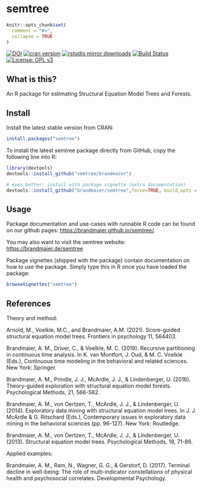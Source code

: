 semtree
======

```r
knitr::opts_chunk$set(
  comment = "#>",
  collapse = TRUE
)
```

[![DOI](https://zenodo.org/badge/DOI/10.5281/zenodo.1116294.svg)](https://doi.org/10.5281/zenodo.1116294)
[![cran version](http://www.r-pkg.org/badges/version/semtree)](https://cran.r-project.org/package=semtree)
[![rstudio mirror downloads](http://cranlogs.r-pkg.org/badges/semtree)](https://github.com/r-hub/cranlogs.app)
[![Build Status](https://travis-ci.com/brandmaier/semtree.svg?branch=master)](https://travis-ci.com/brandmaier/semtree)
[![License: GPL v3](https://img.shields.io/badge/License-GPLv3-blue.svg)](https://www.gnu.org/licenses/gpl-3.0)


## What is this?

An R package for estimating Structural Equation Model Trees and Forests.

## Install

Install the latest stable version from CRAN:
```r
install.packages("semtree")
```

To install the latest semtree package directly from GitHub, copy the following line into R:
```r
library(devtools)
devtools::install_github("semtree/brandmaier")

# even better: install with package vignette (extra documentation)
devtools::install_github("brandmaier/semtree",force=TRUE, build_opts = c())
```

## Usage

Package documentation and use-cases with runnable R code can be found on our github pages: [https://brandmaier.github.io/semtree/](https://brandmaier.github.io/semtree/).

You may also want to visit the semtree website: [https://brandmaier.de/semtree](https://brandmaier.de/semtree)

Package vignettes (shipped with the package) contain documentation on how to use the package. Simply type this in R once you have loaded the package:

```r
browseVignettes("semtree")
```

## References

Theory and method:

Arnold, M., Voelkle, M.C., and Brandmaier, A.M. (2021). Score-guided structural equation model trees. Frontiers in psychology 11, 564403.

Brandmaier, A. M., Driver, C., & Voelkle, M. C. (2019). Recursive partitioning in continuous time analysis. In K. van Montfort, J. Oud, & M. C. Voelkle (Eds.), Continuous time modeling in the behavioral and related sciences. New York: Springer.

Brandmaier, A. M., Prindle, J. J., McArdle, J. J., & Lindenberger, U. (2016). Theory-guided exploration with structural equation model forests. Psychological Methods, 21, 566-582. \doi{doi:10.1037/met0000090}

Brandmaier, A. M., von Oertzen, T., McArdle, J. J., & Lindenberger, U. (2014). Exploratory data mining with structural equation model trees. In J. J. McArdle & G. Ritschard (Eds.), Contemporary issues in exploratory data mining in the behavioral sciences (pp. 96-127). New York: Routledge.

Brandmaier, A. M., von Oertzen, T., McArdle, J. J., & Lindenberger, U. (2013). Structural equation model trees. Psychological Methods, 18, 71-86. \doi{doi:10.1037/a0030001}

Applied examples:

Brandmaier, A. M., Ram, N., Wagner, G. G., & Gerstorf, D. (2017). Terminal decline in well-being: The role of multi-indicator constellations of physical health and psychosocial correlates. Developmental Psychology.
